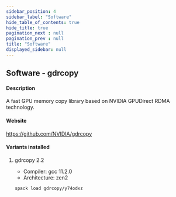 ```yaml
---
sidebar_position: 4
sidebar_label: "Software"
hide_table_of_contents: true
hide_title: true
pagination_next : null
pagination_prev : null
title: "Software"
displayed_sidebar: null
---
```


## Software - gdrcopy


#### Description
A fast GPU memory copy library based on NVIDIA GPUDirect RDMA technology.

#### Website
https://github.com/NVIDIA/gdrcopy

#### Variants installed

1. gdrcopy 2.2

    - Compiler: gcc 11.2.0
    - Architecture: zen2

    ```bash
    spack load gdrcopy/y74odxz
    ```
